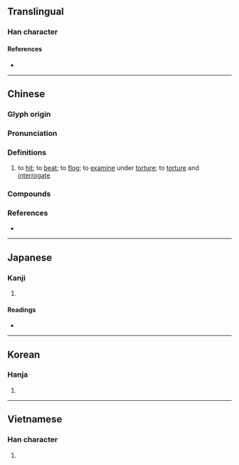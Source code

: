 {{character info/new}}
==Translingual==

===Han character===
{{Han char|rn=64|rad=手|as=06|sn=9|four=54027|canj=QJKS|ids=⿰扌考}}

====References====
* {{Han ref|kx=0428.160|dkj=12006|dj=0777.100|hdz=31866.040|uh=62F7|ud=25335|bh=ABFE|bd=44030}}

----

==Chinese==
{{zh-forms}}

===Glyph origin===
{{Han etym}}

===Pronunciation===
{{zh-pron
|m=kǎo
|c=haau2,haau1
|mn=qz:khóⁿ/xm,zz:khó
|w=2khau
|oc=y
|cat=v
}}

===Definitions===
{{zh-hanzi}}

# to [[hit]]; to [[beat]]; to [[flog]]; to [[examine]] under [[torture]]; to [[torture]] and [[interrogate]]

===Compounds===
{{zh-der|吊拷絣把|吊拷繃扒|弔拷|弔拷繃扒|打拷|拷克機|拷勘|拷問|拷打|拷綢|拷訊|拷貝|拷貝筆|拷貝紙|絣扒吊拷|繃扒吊拷|繃扒弔拷|繃爬吊拷|嚴刑拷打}}

===References===
* {{R:yue:Hanzi}}

----

==Japanese==

===Kanji===
{{ja-kanji|grade=c|rs=手06}}

# {{defn|lang=ja|sort=手06}}

====Readings====
* {{ja-readings|goon=[[こう]] (kō) {{non-joyo-reading}}|kanon=[[こう]] (kō) {{non-joyo-reading}}|kanyoon=[[ごう]] (gō)|kun=[[うつ]] (utsu)}}

----

==Korean==

===Hanja===
{{ko-hanja|hangeul=고|eumhun=|rv=go|mr=ko|y=ko}}

# {{defn|lang=ko|sort=手06}}

----

==Vietnamese==

===Han character===
{{vi-hantu|[[khỉu]], [[khảo]]|rs=手06}}

# {{defn|lang=vi|sort=手06}}